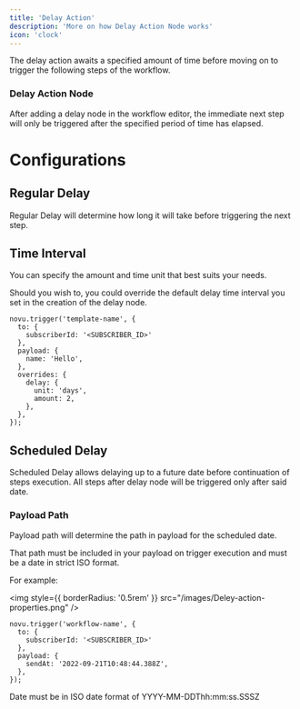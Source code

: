 ```yaml
---
title: 'Delay Action'
description: 'More on how Delay Action Node works'
icon: 'clock'
---
```


The delay action awaits a specified amount of time before moving on to trigger the following steps of the workflow.

### Delay Action Node

After adding a delay node in the workflow editor, the immediate next step will only be triggered after the specified period of time has elapsed.

# Configurations

## Regular Delay

Regular Delay will determine how long it will take before triggering the next step.

## Time Interval

You can specify the amount and time unit that best suits your needs.

Should you wish to, you could override the default delay time interval you set in the creation of the delay node.

```tsx
novu.trigger('template-name', {
  to: {
    subscriberId: '<SUBSCRIBER_ID>'
  },
  payload: {
    name: 'Hello',
  },
  overrides: {
    delay: {
      unit: 'days',
      amount: 2,
    },
  },
});

```

## Scheduled Delay

Scheduled Delay allows delaying up to a future date before continuation of steps execution. All steps after delay node will be triggered only after said date.

### Payload Path[](https://docs.novu.co/platform/delay#payload-path)

Payload path will determine the path in payload for the scheduled date.

That path must be included in your payload on trigger execution and must be a date in strict ISO format.

For example:

<img
  style={{ borderRadius: '0.5rem' }}
  src="/images/Deley-action-properties.png"
/>

```tsx
novu.trigger('workflow-name', {
  to: {
    subscriberId: '<SUBSCRIBER_ID>'
  },
  payload: {
    sendAt: '2022-09-21T10:48:44.388Z',
  },
});

```

<Note>
Date must be in ISO date format of YYYY-MM-DDThh:mm:ss.SSSZ
</Note>

